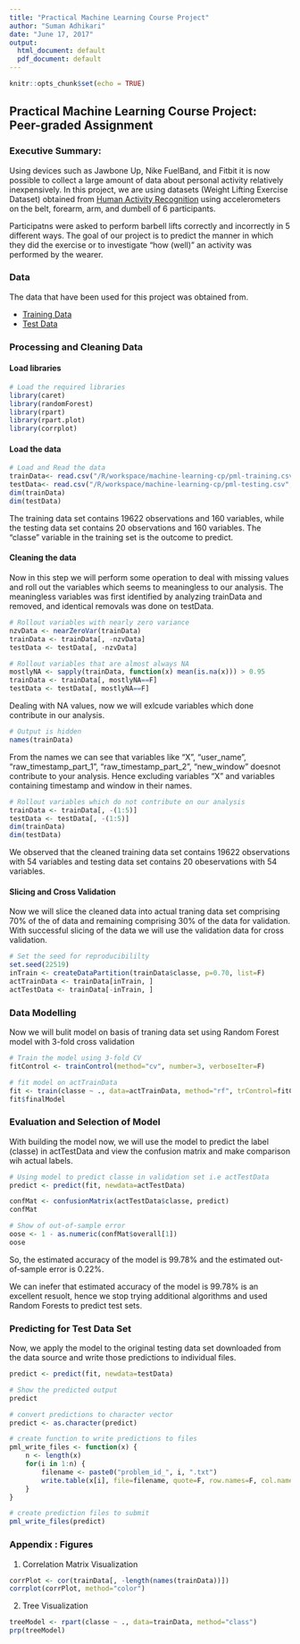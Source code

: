 ```yaml
---
title: "Practical Machine Learning Course Project"
author: "Suman Adhikari"
date: "June 17, 2017"
output:
  html_document: default
  pdf_document: default
---
```


```r
knitr::opts_chunk$set(echo = TRUE)
```

## Practical Machine Learning Course Project: Peer-graded Assignment

### Executive Summary:
Using devices such as Jawbone Up, Nike FuelBand, and Fitbit it is now possible to collect a large amount of data about personal activity relatively inexpensively. In this project, we are using datasets (Weight Lifting Exercise Dataset) obtained from [Human Activity Recognition](http://groupware.les.inf.puc-rio.br/har) using accelerometers on the belt, forearm, arm, and dumbell of 6 participants. 

Participatns were asked to perform barbell lifts correctly and incorrectly in 5 different ways. The goal of our project is to predict the manner in which they did the exercise or to investigate "how (well)" an activity was performed by the wearer. 

### Data
The data that have been used for this project was obtained from.

* [Training Data](https://d396qusza40orc.cloudfront.net/predmachlearn/pml-training.csv)
* [Test Data](https://d396qusza40orc.cloudfront.net/predmachlearn/pml-testing.csv)


### Processing and Cleaning Data

#### Load libraries
```r
# Load the required libraries
library(caret)
library(randomForest)
library(rpart)
library(rpart.plot)
library(corrplot)
```

#### Load the data 
```r
# Load and Read the data
trainData<- read.csv("/R/workspace/machine-learning-cp/pml-training.csv", sep=",", header=TRUE)
testData<- read.csv("/R/workspace/machine-learning-cp/pml-testing.csv", sep=",", header=TRUE)
dim(trainData)
dim(testData)
```
The training data set contains 19622 observations and 160 variables, while the testing data set contains 20 observations and 160 variables. The "classe" variable in the training set is the outcome to predict.


#### Cleaning the data
Now in this step we will perform some operation to deal with missing values and roll out the variables which seems to meaningless to our analysis. The meaningless variables was first identified by analyzing trainData and removed, and identical removals was done on testData.

```r
# Rollout variables with nearly zero variance
nzvData <- nearZeroVar(trainData)
trainData <- trainData[, -nzvData]
testData <- testData[, -nzvData]

# Rollout variables that are almost always NA
mostlyNA <- sapply(trainData, function(x) mean(is.na(x))) > 0.95
trainData <- trainData[, mostlyNA==F]
testData <- testData[, mostlyNA==F]
```

Dealing with NA values, now we will exlcude variables which done contribute in our analysis.
```r
# Output is hidden
names(trainData)
```
From the names we can see that variables like "X", "user_name", "raw_timestamp_part_1", "raw_timestamp_part_2", "new_window" doesnot contribute to your analysis. Hence excluding variables "X" and variables containing timestamp and window in their names.
```r
# Rollout variables which do not contribute on our analysis 
trainData <- trainData[, -(1:5)]
testData <- testData[, -(1:5)]
dim(trainData)
dim(testData)
```
We observed that the cleaned training data set contains 19622 observations with 54 variables and testing data set contains 20 obeservations with 54 variables.


#### Slicing and Cross Validation
Now we will slice the cleaned data into actual traning data set comprising 70% of the of data and remaining comprising 30% of the data for validation. With successful slicing of the data we will use the validation data for cross validation.

```r
# Set the seed for reproducibililty
set.seed(22519)
inTrain <- createDataPartition(trainData$classe, p=0.70, list=F)
actTrainData <- trainData[inTrain, ]
actTestData <- trainData[-inTrain, ]
```

### Data Modelling
Now we will bulit model on basis of traning data set using Random Forest model with 3-fold cross validation
```r
# Train the model using 3-fold CV
fitControl <- trainControl(method="cv", number=3, verboseIter=F)

# fit model on actTrainData
fit <- train(classe ~ ., data=actTrainData, method="rf", trControl=fitControl)
fit$finalModel
```

### Evaluation and Selection of Model
With building the model now, we will use the model to predict the label (classe) in actTestData and view the confusion matrix and make comparison wih actual labels.
```r
# Using model to predict classe in validation set i.e actTestData
predict <- predict(fit, newdata=actTestData)

confMat <- confusionMatrix(actTestData$classe, predict)
confMat

# Show of out-of-sample error
oose <- 1 - as.numeric(confMat$overall[1])
oose
```
So, the estimated accuracy of the model is 99.78% and the estimated out-of-sample error is 0.22%.

We can inefer that estimated accuracy of the model is 99.78% is an excellent resuolt, hence we stop trying additional algorithms and used Random Forests to predict test sets.

### Predicting for Test Data Set
Now, we apply the model to the original testing data set downloaded from the data source and write those predictions to individual files.
```r
predict <- predict(fit, newdata=testData)

# Show the predicted output
predict

# convert predictions to character vector
predict <- as.character(predict)

# create function to write predictions to files
pml_write_files <- function(x) {
    n <- length(x)
    for(i in 1:n) {
        filename <- paste0("problem_id_", i, ".txt")
        write.table(x[i], file=filename, quote=F, row.names=F, col.names=F)
    }
}

# create prediction files to submit
pml_write_files(predict)
```

### Appendix : Figures
1. Correlation Matrix Visualization
```r
corrPlot <- cor(trainData[, -length(names(trainData))])
corrplot(corrPlot, method="color")
```

2. Tree Visualization
```r
treeModel <- rpart(classe ~ ., data=trainData, method="class")
prp(treeModel) 
```